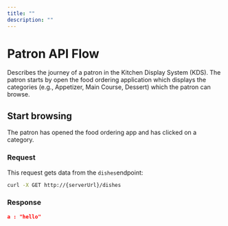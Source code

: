 ```yaml
---
title: ""
description: ""
---
```

# Patron API Flow

Describes the journey of a patron in the Kitchen Display System (KDS). The patron starts by open the food ordering application which displays the categories (e.g., Appetizer, Main Course, Dessert) which the patron can browse.

## Start browsing

The patron has opened the food ordering app and has clicked on a category.

### Request

This request gets data from the `dishes`endpoint:

```bash
curl -X GET http://{serverUrl}/dishes
```

### Response

```json
a : "hello"
```